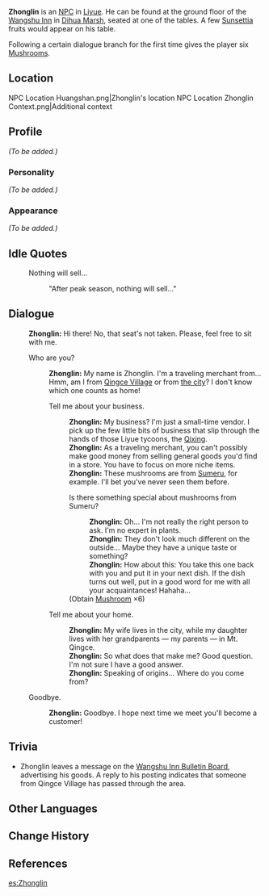 {{Meta
<!-- REMOVE THIS TEMPLATE AFTER ADDING MISSING INFO -->
|missing_NPC_profile  = yes
}}
{{About|the NPC at Wangshu Inn|the playable character|Zhongli}}
{{Character Infobox
|image            = NPC Zhonglin.png
|voiceEN          = [https://brentmukai.com/ Brent Mukai]<ref name="Brent Mukai">Twitter: [https://twitter.com/brentmukai/status/1356689536948953092 EN VA Self Announcement]</ref>
|type             = NPC
|region           = Liyue
|title            = Traveling Merchant
|dialoguereward   = {{Card|Mushroom|6}}
}}
'''Zhonglin''' is an [[NPC]] in [[Liyue]]. He can be found at the ground floor of the [[Wangshu Inn]] in [[Dihua Marsh]], seated at one of the tables. A few [[Sunsettia]] fruits would appear on his table.

Following a certain dialogue branch for the first time gives the player six [[Mushroom]]s.

==Location==
<gallery>
NPC Location Huangshan.png|Zhonglin's location
NPC Location Zhonglin Context.png|Additional context
</gallery>

==Profile==
<!-- detailed story/lore information goes here -->
''(To be added.)''

===Personality===
''(To be added.)''

===Appearance===
''(To be added.)''

==Idle Quotes==
{{Dialogue start}}
: {{DIcon|Idle}} Nothing will sell...
:: {{A|VO Zhonglin 01.ogg}} "After peak season, nothing will sell..."
{{Dialogue end}}

==Dialogue==
{{Dialogue start}}
:'''Zhonglin:''' Hi there! No, that seat's not taken. Please, feel free to sit with me.
:{{DIcon}} Who are you?
::'''Zhonglin:''' My name is Zhonglin. I'm a traveling merchant from... Hmm, am I from [[Qingce Village]] or from [[Liyue Harbor|the city]]? I don't know which one counts as home!
::{{DIcon}} Tell me about your business.
:::'''Zhonglin:''' My business? I'm just a small-time vendor. I pick up the few little bits of business that slip through the hands of those Liyue tycoons, the [[Qixing]].
:::'''Zhonglin:''' As a traveling merchant, you can't possibly make good money from selling general goods you'd find in a store. You have to focus on more niche items.
:::'''Zhonglin:''' These mushrooms are from [[Sumeru]], for example. I'll bet you've never seen them before.
:::{{DIcon|Reward}} Is there something special about mushrooms from Sumeru?
::::'''Zhonglin:''' Oh... I'm not really the right person to ask. I'm no expert in plants.
::::'''Zhonglin:''' They don't look much different on the outside... Maybe they have a unique taste or something?
::::'''Zhonglin:''' How about this: You take this one back with you and put it in your next dish. If the dish turns out well, put in a good word for me with all your acquaintances! Hahaha...
:::;(Obtain [[Mushroom]] ×6)
::{{DIcon}} Tell me about your home.
:::'''Zhonglin:''' My wife lives in the city, while my daughter lives with her grandparents &mdash; my parents &mdash; in Mt. Qingce.
:::'''Zhonglin:''' So what does that make me? Good question. I'm not sure I have a good answer.
:::'''Zhonglin:''' Speaking of origins... Where do you come from?
:{{DIcon}} Goodbye.
::'''Zhonglin:''' Goodbye. I hope next time we meet you'll become a customer!

==Trivia==
* Zhonglin leaves a message on the [[Wangshu Inn Bulletin Board#Zhonglin's Message|Wangshu Inn Bulletin Board]], advertising his goods. A reply to his posting indicates that someone from Qingce Village has passed through the area.
{{Dialogue end}}

==Other Languages==
{{Other Languages
|default_hidden = 1
|en      = Zhonglin
|zhs     = 仲林
|zhs_rm  = Zhònglín
|zht     = 仲林
|zht_rm  = Zhònglín
|ja      = 仲林
|ja_rm   = Chuurin{{Assumed}}
|ko      = 충림
|ko_rm   = Chungrim
|es      = Zhonglin
|fr      = Zhonglin
|ru      = Чжун Линь
|th      = Zhonglin
|vi      = Zhonglin
|de      = Zhonglin
|id      = Zhonglin
|pt      = Zhonglin
|tr      = Zhonglin
|it      = Zhonglin
}}

==Change History==
{{Change History|1.0}}

==References==
{{Reflist}}

[[es:Zhonglin]]